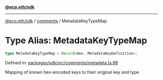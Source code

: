 [**@ecp.eth/sdk**](../../index.mdx)

***

[@ecp.eth/sdk](/sdk-reference/index.mdx) / [comments](/sdk-reference/comments/index.mdx) / MetadataKeyTypeMap

# Type Alias: MetadataKeyTypeMap

```ts
type MetadataKeyTypeMap = Record<Hex, MetadataKeyDefinition>;
```

Defined in: [packages/sdk/src/comments/metadata.ts:98](https://github.com/ecp-eth/comments-monorepo/blob/main/packages/sdk/src/comments/metadata.ts#L98)

Mapping of known hex-encoded keys to their original key and type

